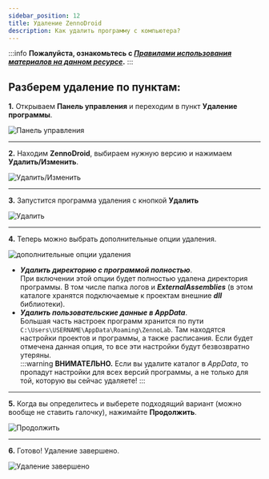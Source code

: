 ```yaml
---
sidebar_position: 12
title: Удаление ZennoDroid
description: Как удалить программу с компьютера?
---  
```

:::info **Пожалуйста, ознакомьтесь с [*Правилами использования материалов на данном ресурсе*](../Disclaimer).**
:::
## Разберем удаление по пунктам:
**1.** Открываем **Панель управления** и переходим в пункт **Удаление программы**.  

![Панель управления](./assets/ZD_Unistall/ZD_Unistall_pic1.png)  
_______________________________________________
**2.** Находим **ZennoDroid**, выбираем нужную версию и нажимаем **Удалить/Изменить**.

![Удалить/Изменить](./assets/ZD_Unistall/ZD_Unistall_pic2.png)  
_______________________________________________
**3.** Запустится программа удаления с кнопкой **Удалить**  

![Удалить](./assets/ZD_Unistall/ZD_Unistall_pic3.png)   
_______________________________________________
**4.** Теперь можно выбрать дополнительные опции удаления.  

![дополнительные опции удаления](./assets/ZD_Unistall/ZD_Unistall_pic4.png) 

- ***Удалить директорию с программой полностью***.  
При включении этой опции будет полностью удалена директория программы. В том числе папка логов и ***ExternalAssemblies*** (в этом каталоге хранятся подключаемые к проектам внешние ***dll*** библиотеки).  
- ***Удалить пользовательские данные в AppData***.  
Большая часть настроек программ хранится по пути `C:\Users\USERNAME\AppData\Roaming\ZennoLab`. Там находятся настройки проектов и программы, а также расписания. Если будет отмечена данная опция, то все эти настройки будут безвозвратно утеряны.  
:::warning **ВНИМАТЕЛЬНО.**
Если вы удалите каталог в *AppData*, то пропадут настройки для всех версий программы, а не только для той, которую вы сейчас удаляете!
:::  
_______________________________________________
**5.** Когда вы определитесь и выберете подходящий вариант (можно вообще не ставить галочку), нажимайте **Продолжить**.  

![Продолжить](./assets/ZD_Unistall/ZD_Unistall_pic5.png) 
_______________________________________________
**6.** Готово! Удаление завершено.  

![Удаление завершено](./assets/ZD_Unistall/ZD_Unistall_pic6.png) 